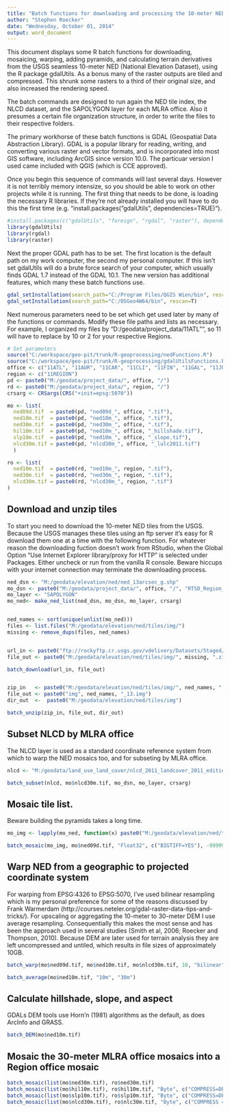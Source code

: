 ---
title: "Batch functions for downloading and processing the 10-meter NED"
author: "Stephen Roecker"
date: "Wednesday, October 01, 2014"
output: word_document
---

This document displays some R batch functions for downloading, mosaicing, warping, adding pyramids, and calculating terrain derivatives from the USGS seamless 10-meter NED (National Elevation Dataset), using the R package gdalUtils. As a bonus many of the raster outputs are tiled and compressed. This shrunk some rasters to a third of their original size, and also increased the rendering speed.

The batch commands are designed to run again the NED tile index, the NLCD dataset, and the SAPOLYGON layer for each MLRA office. Also it presumes a certain file organization structure, in order to write the files to their respective folders.

The primary workhorse of these batch functions is GDAL (Geospatial Data Abstraction Library). GDAL is a popular library for reading, writing, and converting various raster and vector formats, and is incorporated into most GIS software, including ArcGIS since version 10.0. The particuar version I used came included with QGIS (which is CCE approved).

Once you begin this sequence of commands will last several days. However it is not terribly memory intensize, so you should be able to work on other projects while it is running. The first thing that needs to be done, is loading the necessary R libraries. If they're not already installed you will have to do this the first time (e.g. "install.packages("gdalUtils", dependencies=TRUE)").

```{r install and load packages, eval=FALSE}
#install.packages(c("gdalUtils", "foreign", "rgdal", "raster"), dependencies=TRUE)
library(gdalUtils)
library(rgdal)
library(raster)
```

Next the proper GDAL path has to be set. The first location is the default path on my work computer, the second my personal computer. If this isn't set gdalUtils will do a brute force search of your computer, which usually finds GDAL 1.7 instead of the GDAL 10.1. The new version has additional features, which many these batch functions use. 
```{r set gdal path, eval=FALSE}
gdal_setInstallation(search_path="C:/Program Files/QGIS Wien/bin", rescan=T)
gdal_setInstallation(search_path="C:/OSGeo4W64/bin", rescan=T)
```

Next numerous parameters need to be set which get used later by many of the functions or commands. Modify these file paths and lists as necessary. For example, I organized my files by "D:/geodata/project_data/11ATL"", so 11 will have to replace by 10 or 2 for your respective Regions.
```{r, eval=FALSE}
# Set parameters
source("C:/workspace/geo-pit/trunk/R-geoprocessing/nedFunctions.R")
source("C:/workspace/geo-pit/trunk/R-geoprocessing/gdalUtilsFunctions.R")
office <- c("11ATL", "11AUR", "11CAR", "11CLI", "11FIN", "11GAL", "11JUE", "11IND", "11SPR", "11UNI", "11WAV")
region <- c("11REGION")
pd <- paste0("M:/geodata/project_data/", office, "/")
rd <- paste0("M:/geodata/project_data/", region, "/")
crsarg <- CRSargs(CRS("+init=epsg:5070"))

mo <- list(
  ned09d.tif  = paste0(pd, "ned09d_", office, ".tif"),
  ned10m.tif  = paste0(pd, "ned10m_", office, ".tif"),
  ned30m.tif  = paste0(pd, "ned30m_", office, ".tif"),
  hil10m.tif  = paste0(pd, "ned10m_", office, "_hillshade.tif"),
  slp10m.tif  = paste0(pd, "ned10m_", office, "_slope.tif"),
  nlcd30m.tif = paste0(pd, "nlcd30m_", office, "_lulc2011.tif")
  )

ro <- list(
  ned10m.tif  = paste0(rd, "ned10m_", region, ".tif"),
  ned30m.tif  = paste0(rd, "ned30m_", region, ".tif"),
  nlcd30m.tif = paste0(rd, "nlcd30m_", region, ".tif")
)
```


## Download and unzip tiles
To start you need to download the 10-meter NED tiles from the USGS. Because the USGS manages these tiles using an ftp server it's easy for R download them one at a time with the following function. For whatever reason the downloading fuction doesn't work from RStudio, when the Global Option "Use Internet Explorer library/proxy for HTTP" is selected under Packages. Either uncheck or run from the vanilla R console. Beware hiccups with your internet connection may terminate the downloading process.

```{r, eval=FALSE}
ned_dsn <- "M:/geodata/elevation/ned/ned_13arcsec_g.shp"
mo_dsn <- paste0("M:/geodata/project_data/", office, "/", "RTSD_Region_11_", sub("11", "", office), "_FY15.gdb")
mo_layer <- "SAPOLYGON"
mo_ned<- make_ned_list(ned_dsn, mo_dsn, mo_layer, crsarg)


ned_names <- sort(unique(unlist(mo_ned)))
files <- list.files("M:/geodata/elevation/ned/tiles/img/")
missing <- remove_dups(files, ned_names)


url_in <- paste0("ftp://rockyftp.cr.usgs.gov/vdelivery/Datasets/Staged/NED/13/IMG/", missing, ".zip")
file_out <- paste0("M:/geodata/elevation/ned/tiles/img/", missing, ".zip")

batch_download(url_in, file_out)


zip_in   <- paste0("M:/geodata/elevation/ned/tiles/img/", ned_names, ".zip")
file_out <- paste0("img", ned_names, "_13.img")
dir_out  <-  paste0("M:/geodata/elevation/ned/tiles/img")

batch_unzip(zip_in, file_out, dir_out)
```

## Subset NLCD by MLRA office
The NLCD layer is used as a standard coordinate reference system from which to warp the NED mosaics too, and for subseting by MLRA office.
```{r, eval=FALSE}
nlcd <- "M:/geodata/land_use_land_cover/nlcd_2011_landcover_2011_edition_2014_03_31.img"

batch_subset(nlcd, mo$nlcd30m.tif, mo_dsn, mo_layer, crsarg)
```

## Mosaic tile list. 
Beware building the pyramids takes a long time.
```{r, eval=FALSE}
mo_img <- lapply(mo_ned, function(x) paste0("M:/geodata/elevation/ned/tiles/img/img", x, "_13.img"))

batch_mosaic(mo_img, mo$ned09d.tif, "Float32", c("BIGTIFF=YES"), -99999)
```


## Warp NED from a geographic to projected coordinate system 
For warping from EPSG:4326 to EPSG:5070, I've used bilinear resampling which is my personal preference for some of the reasons discussed by Frank Warmerdam (http://courses.neteler.org/gdal-raster-data-tips-and-tricks/). For upscaling or aggregating the 10-meter to 30-meter DEM I use average resampling. Consequentially this makes the most sense and has been the approach used in several studies (Smith et al, 2006; Roecker and Thompson, 2010). Because DEM are later used for terrain analysis they are left uncompressed and untiled, which results in file sizes of approximately 10GB.
```{r, eval=FALSE}
batch_warp(mo$ned09d.tif, mo$ned10m.tif, mo$nlcd30m.tif, 10, "bilinear", CRSargs(CRS("+init=epsg:4326")), crsarg, "Float32", -99999, c("BIGTIFF=YES"))

batch_average(mo$ned10m.tif, "10m", "30m")
```

## Calculate hillshade, slope, and aspect
GDALs DEM tools use Horn'n (1981) algorithms as the default, as does ArcInfo and GRASS.
```{r, eval=FALSE}
batch_DEM(mo$ned10m.tif)
```

## Mosaic the 30-meter MLRA office mosaics into a Region office mosaic
```{r, eval=FALSE}
batch_mosaic(list(mo$ned30m.tif), ro$ned30m.tif)
batch_mosaic(list(mo$hil10m.tif), ro$hil10m.tif, "Byte", c("COMPRESS=DEFLATE", "TILED=YES", "BIGTIFF=YES"), 0)
batch_mosaic(list(mo$slp10m.tif), ro$slp10m.tif, "Byte", c("COMPRESS=DEFLATE", "TILED=YES", "BIGTIFF=YES"), 0)
batch_mosaic(list(mo$nlcd30m.tif), ro$nlc30m.tif, "Byte", c("COMPRESS = DEFLATE", "TILED = YES", "BIGTIFF = YES"), 0)
```
